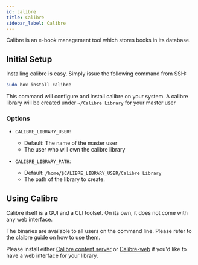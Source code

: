 ```yaml
---
id: calibre
title: Calibre
sidebar_label: Calibre
---
```


Calibre is an e-book management tool which stores books in its database.

## Initial Setup

Installing calibre is easy. Simply issue the following command from SSH:

```bash main
sudo box install calibre
```

This command will configure and install calibre on your system. A calibre library will be created under `~/Calibre Library` for your master user

### Options

<InstallOptsWarning />

- `CALIBRE_LIBRARY_USER`:
  - Default: The name of the master user
  - The user who will own the calibre library

- `CALIBRE_LIBRARY_PATH`:
   - Default: `/home/$CALIBRE_LIBRARY_USER/Calibre Library`
   - The path of the library to create.

## Using Calibre

Calibre itself is a GUI and a CLI toolset. On its own, it does not come with any web interface.

The binaries are available to all users on the command line. Please refer to the claibre guide on how to use them.

Please install either [Calibre content server](calibre-cs.mdx) or [Calibre-web](calibre-web.mdx) if you'd like to have a web interface for your library.